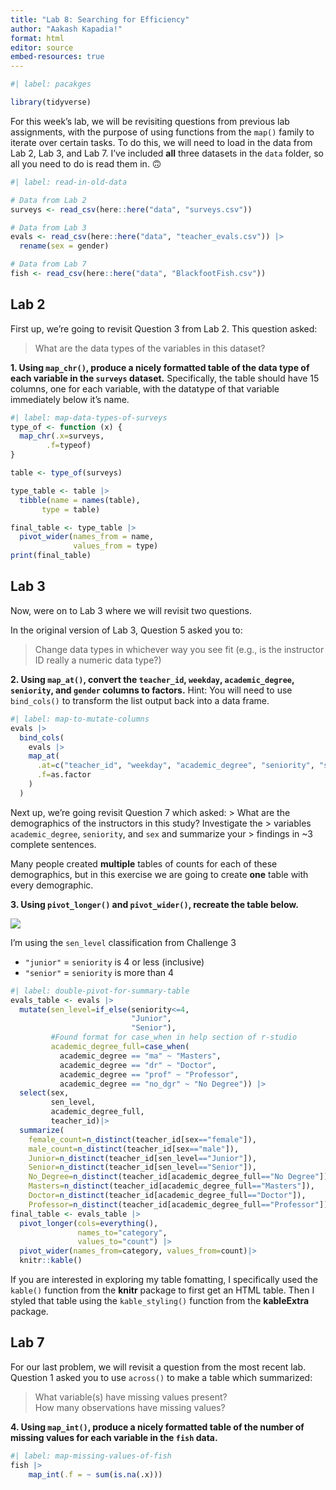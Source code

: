 ```yaml
---
title: "Lab 8: Searching for Efficiency"
author: "Aakash Kapadia!"
format: html
editor: source
embed-resources: true
---
```


```r
#| label: pacakges

library(tidyverse)
```

For this week's lab, we will be revisiting questions from previous lab
assignments, with the purpose of using functions from the `map()` family to 
iterate over certain tasks. To do this, we will need to load in the data from 
Lab 2, Lab 3, and Lab 7. I've included **all** three datasets in the `data`
folder, so all you need to do is read them in. 🙃 

```r
#| label: read-in-old-data

# Data from Lab 2
surveys <- read_csv(here::here("data", "surveys.csv"))

# Data from Lab 3
evals <- read_csv(here::here("data", "teacher_evals.csv")) |> 
  rename(sex = gender)

# Data from Lab 7
fish <- read_csv(here::here("data", "BlackfootFish.csv"))
```

## Lab 2

First up, we're going to revisit Question 3 from Lab 2. This question asked:

> What are the data types of the variables in this dataset?

**1. Using `map_chr()`, produce a nicely formatted table of the data type of each variable in the `surveys` dataset.** Specifically, the table should have 15 columns, one for each variable, with the datatype of that variable immediately below it's name. 

```r
#| label: map-data-types-of-surveys
type_of <- function (x) {
  map_chr(.x=surveys,
        .f=typeof)
}

table <- type_of(surveys) 

type_table <- table |>
  tibble(name = names(table),
       type = table)

final_table <- type_table |>
  pivot_wider(names_from = name,
              values_from = type)
print(final_table)
```

## Lab 3

Now, were on to Lab 3 where we will revisit two questions. 

In the original version of Lab 3, Question 5 asked you to:

> Change data types in whichever way you see fit (e.g., is the instructor ID
> really a numeric data type?)

**2. Using `map_at()`, convert the `teacher_id`, `weekday`, `academic_degree`, `seniority`, and `gender` columns to factors.** Hint: You will need to use `bind_cols()` to transform the 
list output back into a data frame. 

```r
#| label: map-to-mutate-columns
evals |>
  bind_cols(
    evals |>
    map_at(
      .at=c("teacher_id", "weekday", "academic_degree", "seniority", "sex"),
      .f=as.factor
    )
  )

```

Next up, we're going revisit Question 7 which asked:
> What are the demographics of the instructors in this study? Investigate the
> variables `academic_degree`, `seniority`, and `sex` and summarize your
> findings in ~3 complete sentences.

Many people created **multiple** tables of counts for each of these
demographics, but in this exercise we are going to create **one** table with 
every demographic.

**3. Using `pivot_longer()` and `pivot_wider()`, recreate the table below.** 

![](images/lab-8-table-to-recreate.png)

::: {.callout-tip}
I'm using the `sen_level` classification from Challenge 3

- `"junior"` = `seniority` is 4 or less (inclusive)
- `"senior"` = `seniority` is more than 4 
:::

```r
#| label: double-pivot-for-summary-table
evals_table <- evals |>
  mutate(sen_level=if_else(seniority<=4,
                           "Junior",
                           "Senior"),
         #Found format for case_when in help section of r-studio
         academic_degree_full=case_when(
           academic_degree == "ma" ~ "Masters",
           academic_degree == "dr" ~ "Doctor",
           academic_degree == "prof" ~ "Professor",
           academic_degree == "no_dgr" ~ "No Degree")) |>
  select(sex, 
         sen_level, 
         academic_degree_full,
         teacher_id)|>
  summarize(
    female_count=n_distinct(teacher_id[sex=="female"]),
    male_count=n_distinct(teacher_id[sex=="male"]),
    Junior=n_distinct(teacher_id[sen_level=="Junior"]),
    Senior=n_distinct(teacher_id[sen_level=="Senior"]),
    No_Degree=n_distinct(teacher_id[academic_degree_full=="No Degree"]),
    Masters=n_distinct(teacher_id[academic_degree_full=="Masters"]),
    Doctor=n_distinct(teacher_id[academic_degree_full=="Doctor"]),
    Professor=n_distinct(teacher_id[academic_degree_full=="Professor"]))
final_table <- evals_table |>
  pivot_longer(cols=everything(),
               names_to="category",
               values_to="count") |>
  pivot_wider(names_from=category, values_from=count)|>
  knitr::kable()
```

::: {.callout-tip}
If you are interested in exploring my table fomatting, I specifically used the 
`kable()` function from the **knitr** package to first get an HTML table. Then
I styled that table using the `kable_styling()` function from the **kableExtra**
package. 
:::

## Lab 7

For our last problem, we will revisit a question from the most recent lab. 
Question 1 asked you to use `across()` to make a table which summarized: 

> What variable(s) have missing values present?  
> How many observations have missing values?

**4. Using `map_int()`, produce a nicely formatted table of the number of missing values for each variable in the `fish` data.** 

```r
#| label: map-missing-values-of-fish
fish |>
    map_int(.f = ~ sum(is.na(.x)))
```
